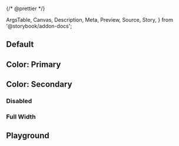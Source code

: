 {/* @prettier */}

  ArgsTable,
  Canvas,
  Description,
  Meta,
  Preview,
  Source,
  Story,
} from '@storybook/addon-docs';



<Meta
  component={ButtonGroup}
  title="Material UI/ButtonGroup"
  render={Template}
/>

<Description of={ButtonGroup} />

## Default

<Canvas>
  <Story args={{}} name="Default" />
</Canvas>

## Color: Primary

<Canvas>
  <Story args={{ color: 'primary' }} name="Color: Primary" />
</Canvas>

## Color: Secondary

<Canvas>
  <Story args={{ color: 'secondary' }} name="Color: Secondary" />
</Canvas>

### Disabled

<Canvas>
  <Story args={{ disabled: true }} name="Disabled" />
</Canvas>

### Full Width

<Canvas>
  <Story args={{ fullWidth: true }} name="Full Width" />
</Canvas>

## Playground

<Canvas isColumn>
  <Story args={{}} name="Playground" />
</Canvas>

<ArgsTable story="Playground" />
